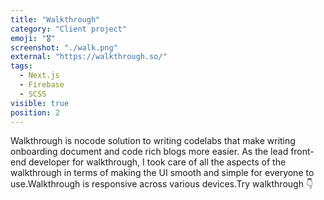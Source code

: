 ```yaml
---
title: "Walkthrough"
category: "Client project"
emoji: "🎖"
screenshot: "./walk.png"
external: "https://walkthrough.so/"
tags:
  - Next.js
  - Firebase
  - SCSS
visible: true
position: 2
---
```


Walkthrough is nocode solution to writing codelabs that make writing onboarding document and code rich blogs more easier. As the lead front-end developer for walkthrough, I took care of all the aspects of the walkthrough in terms of making the UI smooth and simple for everyone to use.Walkthrough is responsive across various devices.Try walkthrough 👇
